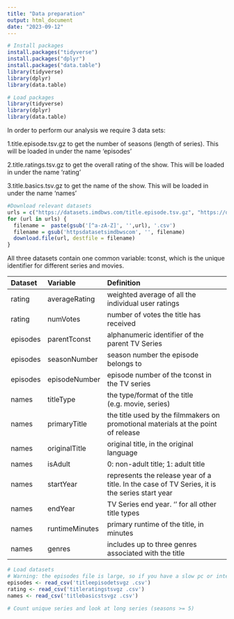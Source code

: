 ```yaml
---
title: "Data preparation"
output: html_document
date: "2023-09-12"
---
```

```r
# Install packages
install.packages("tidyverse")
install.packages("dplyr")
install.packages("data.table")
library(tidyverse)
library(dplyr)
library(data.table)
```
```r
# Load packages
library(tidyverse)
library(dplyr)
library(data.table)
```


In order to perform our analysis we require 3 data sets:

1.title.episode.tsv.gz to get the number of seasons (length of series). This will be loaded in under the name 'episodes'

2.title.ratings.tsv.gz to get the overall rating of the show. This will be loaded in under the name 'rating'

3.title.basics.tsv.gz to get the name of the show. This will be loaded in under the name 'names'

```r
#Download relevant datasets
urls = c("https://datasets.imdbws.com/title.episode.tsv.gz", "https://datasets.imdbws.com/title.ratings.tsv.gz", "https://datasets.imdbws.com/title.basics.tsv.gz")
for (url in urls) {
  filename =  paste(gsub('[^a-zA-Z]', '',url), '.csv')
  filename = gsub('httpsdatasetsimdbwscom', '', filename)
  download.file(url, destfile = filename)
}

```



All three datasets contain one common variable: tconst, which is the unique identifier for different series and movies.


| Dataset |   Variable   |                                  Definition                                                 |
|:--------|:-------------|:--------------------------------------------------                                          |
|rating   |averageRating |weighted average of all the individual user ratings                                          |
|rating   |numVotes      |number of votes the title has received                                                       |
|episodes |parentTconst  |alphanumeric identifier of the parent TV Series                                              |
|episodes |seasonNumber  |season number the episode belongs to                                                         |
|episodes |episodeNumber |episode number of the tconst in the TV series                                                | 
|names    |titleType     |the type/format of the title (e.g. movie, series)                                            |
|names    |primaryTitle  |the title used by the filmmakers on promotional materials at the point of release            |
|names    |originalTitle |original title, in the original language                                                     |
|names    |isAdult       |0: non-adult title; 1: adult title                                                           |
|names    |startYear     |represents the release year of a title. In the case of TV Series, it is the series start year|
|names    |endYear       |TV Series end year. ‘\N’ for all other title types                                           |
|names    |runtimeMinutes|primary runtime of the title, in minutes                                                     |
|names    |genres        |includes up to three genres associated with the title                                        |


```r
# Load datasets
# Warning: the episodes file is large, so if you have a slow pc or internet connection, do not run the code line
episodes <- read_csv('titleepisodetsvgz .csv')
rating <- read_csv('titleratingstsvgz .csv')
names <- read_csv('titlebasicstsvgz .csv')
```


```r
# Count unique series and look at long series (seasons >= 5)
```